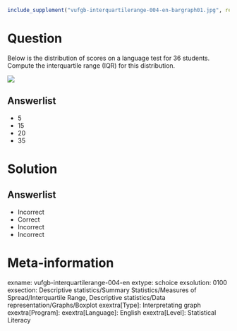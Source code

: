 ```{r, echo = FALSE, results = "hide"}
include_supplement("vufgb-interquartilerange-004-en-bargraph01.jpg", recursive = TRUE)
```

Question
========
  
Below is the distribution of scores on a language test for 36 students. Compute the interquartile range (IQR) for this distribution. 


![](vufgb-interquartilerange-004-en-bargraph01.jpg)
  
Answerlist
----------
* 5
* 15
* 20
* 35

Solution
========

Answerlist
----------
* Incorrect
* Correct
* Incorrect
* Incorrect

Meta-information
================
exname: vufgb-interquartilerange-004-en
extype: schoice
exsolution: 0100
exsection: Descriptive statistics/Summary Statistics/Measures of Spread/Interquartile Range, Descriptive statistics/Data representation/Graphs/Boxplot
exextra[Type]: Interpretating graph
exextra[Program]: 
exextra[Language]: English
exextra[Level]: Statistical Literacy